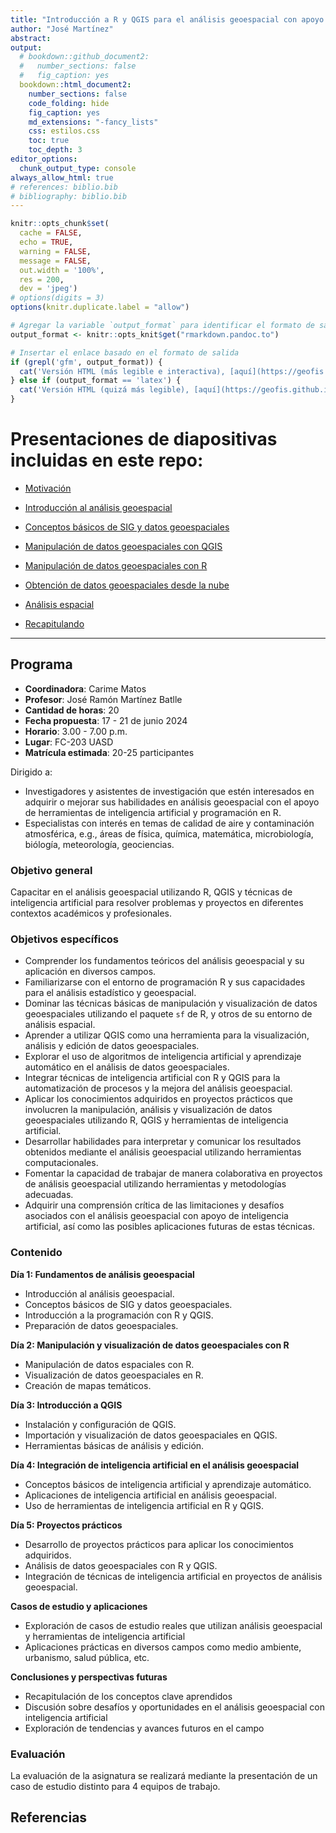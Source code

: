 ```yaml
---
title: "Introducción a R y QGIS para el análisis geoespacial con apoyo de inteligencia artificial"
author: "José Martínez"
abstract: 
output:
  # bookdown::github_document2:
  #   number_sections: false
  #   fig_caption: yes
  bookdown::html_document2:
    number_sections: false
    code_folding: hide
    fig_caption: yes
    md_extensions: "-fancy_lists"
    css: estilos.css
    toc: true
    toc_depth: 3
editor_options: 
  chunk_output_type: console
always_allow_html: true
# references: biblio.bib
# bibliography: biblio.bib
---
```


```r
knitr::opts_chunk$set(
  cache = FALSE, 
  echo = TRUE,
  warning = FALSE,
  message = FALSE,
  out.width = '100%',
  res = 200,
  dev = 'jpeg')
# options(digits = 3)
options(knitr.duplicate.label = "allow")
```

```r
# Agregar la variable `output_format` para identificar el formato de salida
output_format <- knitr::opts_knit$get("rmarkdown.pandoc.to")
```

```r
# Insertar el enlace basado en el formato de salida
if (grepl('gfm', output_format)) {
  cat('Versión HTML (más legible e interactiva), [aquí](https://geofis.github.io/curso-r-qgis-2024-verano/README.html)\n')
} else if (output_format == 'latex') {
  cat('Versión HTML (quizá más legible), [aquí](https://geofis.github.io/curso-r-qgis-2024-verano/README.html)\n')
}
```

# Presentaciones de diapositivas incluidas en este repo:

- [Motivación](https://geofis.github.io/curso-r-qgis-2024-verano/media/motivacion.html)

- [Introducción al análisis geoespacial](https://geofis.github.io/curso-r-qgis-2024-verano/media/introduccion-analisis-geoespacial.html)

- [Conceptos básicos de SIG y datos geoespaciales](https://geofis.github.io/curso-r-qgis-2024-verano/media/conceptos-basicos-sig-datos-geoespaciales.html)

- [Manipulación de datos geoespaciales con QGIS](https://geofis.github.io/curso-r-qgis-2024-verano/media/manipulacion-datos-geoespaciales-con-qgis.html)

- [Manipulación de datos geoespaciales con R](https://geofis.github.io/curso-r-qgis-2024-verano/media/manipulacion-datos-geoespaciales-con-r.html)

- [Obtención de datos geoespaciales desde la nube](https://geofis.github.io/curso-r-qgis-2024-verano/media/obtencion-de-datos-geoespaciales-desde-la-nube.html)

- [Análisis espacial](https://geofis.github.io/curso-r-qgis-2024-verano/media/analisis-espacial-01.html)

- [Recapitulando](https://geofis.github.io/curso-r-qgis-2024-verano/media/recapitulando.html)

***

## Programa

- **Coordinadora**: Carime Matos
- **Profesor**: José Ramón Martínez Batlle
- **Cantidad de horas**: 20
- **Fecha propuesta**: 17 - 21 de junio 2024
- **Horario**: 3.00 - 7.00 p.m.
- **Lugar**: FC-203 UASD
- **Matrícula estimada**: 20-25 participantes

Dirigido a:

- Investigadores y asistentes de investigación que estén interesados en adquirir o mejorar sus habilidades en análisis geoespacial con el apoyo de herramientas de inteligencia artificial y programación en R.
- Especialistas con interés en temas de calidad de aire y contaminación atmosférica, e.g., áreas de física, química, matemática, microbiología, biólogía, meteorología, geociencias.  

### Objetivo general

Capacitar en el análisis geoespacial utilizando R, QGIS y técnicas de inteligencia artificial para resolver problemas y proyectos en diferentes contextos académicos y profesionales.

### Objetivos específicos

- Comprender los fundamentos teóricos del análisis geoespacial y su aplicación en diversos campos.
- Familiarizarse con el entorno de programación R y sus capacidades para el análisis estadístico y geoespacial.
- Dominar las técnicas básicas de manipulación y visualización de datos geoespaciales utilizando el paquete `sf` de R, y otros de su entorno de análisis espacial.
- Aprender a utilizar QGIS como una herramienta para la visualización, análisis y edición de datos geoespaciales.
- Explorar el uso de algoritmos de inteligencia artificial y aprendizaje automático en el análisis de datos geoespaciales.
- Integrar técnicas de inteligencia artificial con R y QGIS para la automatización de procesos y la mejora del análisis geoespacial.
- Aplicar los conocimientos adquiridos en proyectos prácticos que involucren la manipulación, análisis y visualización de datos geoespaciales utilizando R, QGIS y herramientas de inteligencia artificial.
- Desarrollar habilidades para interpretar y comunicar los resultados obtenidos mediante el análisis geoespacial utilizando herramientas computacionales.
- Fomentar la capacidad de trabajar de manera colaborativa en proyectos de análisis geoespacial utilizando herramientas y metodologías adecuadas.
- Adquirir una comprensión crítica de las limitaciones y desafíos asociados con el análisis geoespacial con apoyo de inteligencia artificial, así como las posibles aplicaciones futuras de estas técnicas.

### Contenido

**Día 1: Fundamentos de análisis geoespacial**

- Introducción al análisis geoespacial.
- Conceptos básicos de SIG y datos geoespaciales.
- Introducción a la programación con R y QGIS.
- Preparación de datos geoespaciales.

**Día 2: Manipulación y visualización de datos geoespaciales con R**

- Manipulación de datos espaciales con R.
- Visualización de datos geoespaciales en R.
- Creación de mapas temáticos.

**Día 3: Introducción a QGIS**

- Instalación y configuración de QGIS.
- Importación y visualización de datos geoespaciales en QGIS.
- Herramientas básicas de análisis y edición.

**Día 4: Integración de inteligencia artificial en el análisis geoespacial**

- Conceptos básicos de inteligencia artificial y aprendizaje automático.
- Aplicaciones de inteligencia artificial en análisis geoespacial.
- Uso de herramientas de inteligencia artificial en R y QGIS.

**Día 5: Proyectos prácticos**

- Desarrollo de proyectos prácticos para aplicar los conocimientos adquiridos.
- Análisis de datos geoespaciales con R y QGIS.
- Integración de técnicas de inteligencia artificial en proyectos de análisis geoespacial.

**Casos de estudio y aplicaciones**

- Exploración de casos de estudio reales que utilizan análisis geoespacial y herramientas de inteligencia artificial
- Aplicaciones prácticas en diversos campos como medio ambiente, urbanismo, salud pública, etc.

**Conclusiones y perspectivas futuras**

- Recapitulación de los conceptos clave aprendidos
- Discusión sobre desafíos y oportunidades en el análisis geoespacial con inteligencia artificial
- Exploración de tendencias y avances futuros en el campo

### Evaluación

La evaluación de la asignatura se realizará mediante la presentación de un caso de estudio distinto para 4 equipos de trabajo.

## Referencias
